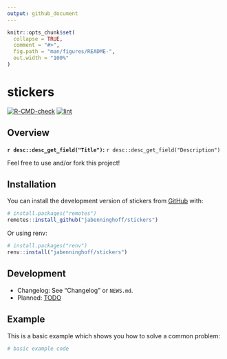 ```yaml
---
output: github_document
---
```


<!-- README.md is generated from README.Rmd. Please edit that file -->

```r
knitr::opts_chunk$set(
  collapse = TRUE,
  comment = "#>",
  fig.path = "man/figures/README-",
  out.width = "100%"
)
```

# stickers

<!-- badges: start -->
[![R-CMD-check](https://github.com/jabenninghoff/stickers/workflows/R-CMD-check/badge.svg)](https://github.com/jabenninghoff/stickers/actions)
[![lint](https://github.com/jabenninghoff/stickers/workflows/lint/badge.svg)](https://github.com/jabenninghoff/stickers/actions)
<!-- badges: end -->

## Overview

**`r desc::desc_get_field("Title")`:** `r desc::desc_get_field("Description")`

Feel free to use and/or fork this project!

## Installation

You can install the development version of stickers from [GitHub](https://github.com/) with:

``` r
# install.packages("remotes")
remotes::install_github("jabenninghoff/stickers")
```

Or using renv:

``` r
# install.packages("renv")
renv::install("jabenninghoff/stickers")
```

## Development

- Changelog: See "Changelog" or `NEWS.md`.
- Planned: [TODO](TODO.md)

## Example

This is a basic example which shows you how to solve a common problem:

```r
# basic example code
```

